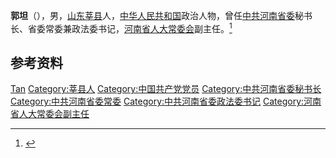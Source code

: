 '''郭坦'''（{{bd|1919年||1997年|3月24日|}}），男，[[山东|山东]][[莘县|莘县]]人，[[中华人民共和国|中华人民共和国]]政治人物，曾任[[中共河南省委|中共河南省委]]秘书长、省委常委兼政法委书记，[[河南省人大常委会|河南省人大常委会]]副主任。<ref>{{Cite book|title=中华人民共和国职官志|author=何虎生, 李耀东, 向常福主编|publisher=中国社会出版社|year=2003|isbn=9787800883934|location=北京|pages=}}</ref>

== 参考资料 ==
{{reflist}}

{{中国人物小作品}}

{{Authority control}}
{{DEFAULTSORT:Guo郭}}
[[Category:郭姓|Tan]]
[[Category:莘县人|Category:莘县人]]
[[Category:中国共产党党员|Category:中国共产党党员]]
[[Category:中共河南省委秘书长|Category:中共河南省委秘书长]]
[[Category:中共河南省委常委|Category:中共河南省委常委]]
[[Category:中共河南省委政法委书记|Category:中共河南省委政法委书记]]
[[Category:河南省人大常委会副主任|Category:河南省人大常委会副主任]]